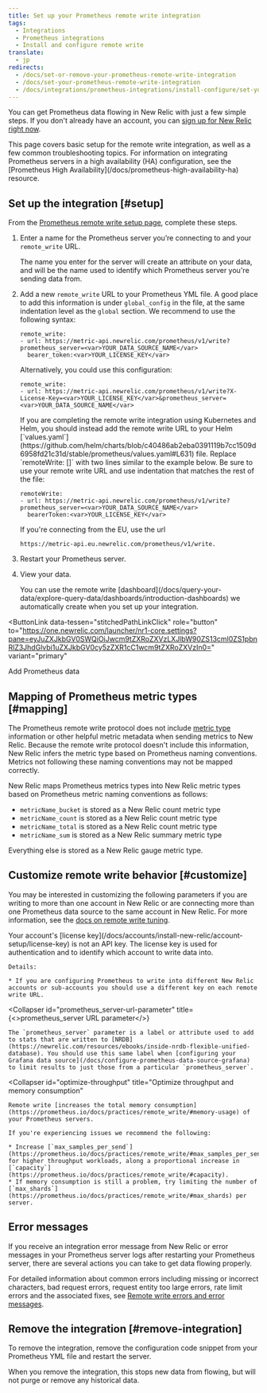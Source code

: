 ```yaml
---
title: Set up your Prometheus remote write integration
tags:
  - Integrations
  - Prometheus integrations
  - Install and configure remote write
translate:
  - jp
redirects:
  - /docs/set-or-remove-your-prometheus-remote-write-integration
  - /docs/set-your-prometheus-remote-write-integration
  - /docs/integrations/prometheus-integrations/install-configure/set-your-prometheus-remote-write-integration
---
```


You can get Prometheus data flowing in New Relic with just a few simple steps. If you don't already have an account, you can [sign up for New Relic right now](https://newrelic.com/signup/).

<Callout variant="important">
  This page covers basic setup for the remote write integration, as well as a few common troubleshooting topics. For information on integrating Prometheus servers in a high availability (HA) configuration, see the [Prometheus High Availability](/docs/prometheus-high-availability-ha) resource.
</Callout>

## Set up the integration [#setup]

From the [Prometheus remote write setup page](https://one.newrelic.com/launcher/nr1-core.settings?pane=eyJuZXJkbGV0SWQiOiJwcm9tZXRoZXVzLXJlbW90ZS13cml0ZS1pbnRlZ3JhdGlvbi1uZXJkbGV0cy5zZXR1cC1wcm9tZXRoZXVzIn0=), complete these steps.

1. Enter a name for the Prometheus server you’re connecting to and your `remote_write` URL.

   <Callout variant="important">
     The name you enter for the server will create an attribute on your data, and will be the name used to identify which Prometheus server you're sending data from.
   </Callout>
2. Add a new `remote_write` URL to your Prometheus YML file. A good place to add this information is under `global_config` in the file, at the same indentation level as the `global` section. We recommend to use the following syntax:

   ```
   remote_write: 
   - url: https://metric-api.newrelic.com/prometheus/v1/write?prometheus_server=<var>YOUR_DATA_SOURCE_NAME</var>  
     bearer_token:<var>YOUR_LICENSE_KEY</var>
   ```

   Alternatively, you could use this configuration:

   ```
   remote_write: 
   - url: https://metric-api.newrelic.com/prometheus/v1/write?X-License-Key=<var>YOUR_LICENSE_KEY</var>&prometheus_server=<var>YOUR_DATA_SOURCE_NAME</var>
   ```

   <Callout variant="important">
     If you are completing the remote write integration using Kubernetes and Helm, you should instead add the remote write URL to your Helm [`values.yaml`](https://github.com/helm/charts/blob/c40486ab2eba0391119b7cc1509d6958fd21c31d/stable/prometheus/values.yaml#L631) file. Replace `remoteWrite: []` with two lines similar to the example below. Be sure to use your remote write URL and use indentation that matches the rest of the file:

     ```
     remoteWrite: 
     - url: https://metric-api.newrelic.com/prometheus/v1/write?prometheus_server=<var>YOUR_DATA_SOURCE_NAME</var> 
       bearerToken:<var>YOUR_LICENSE_KEY</var>
     ```
   </Callout>

   <Callout variant="tip">
     If you're connecting from the EU, use the url

     `https://metric-api.eu.newrelic.com/prometheus/v1/write.`
   </Callout>
3. Restart your Prometheus server.
4. View your data.

   <Callout variant="tip">
     You can use the remote write [dashboard](/docs/query-your-data/explore-query-data/dashboards/introduction-dashboards) we automatically create when you set up your integration.
   </Callout>

<ButtonLink
  data-tessen="stitchedPathLinkClick"
  role="button"
  to="https://one.newrelic.com/launcher/nr1-core.settings?pane=eyJuZXJkbGV0SWQiOiJwcm9tZXRoZXVzLXJlbW90ZS13cml0ZS1pbnRlZ3JhdGlvbi1uZXJkbGV0cy5zZXR1cC1wcm9tZXRoZXVzIn0="
  variant="primary"
>
  Add Prometheus data
</ButtonLink>

## Mapping of Prometheus metric types [#mapping]

The Prometheus remote write protocol does not include [metric type](/docs/telemetry-data-platform/ingest-manage-data/understand-data/metric-data-type#metric-types) information or other helpful metric metadata when sending metrics to New Relic. Because the remote write protocol doesn't include this information, New Relic infers the metric type based on Prometheus naming conventions. Metrics not following these naming conventions may not be mapped correctly.

New Relic maps Prometheus metrics types into New Relic metric types based on Prometheus metric naming conventions as follows:

* `metricName_bucket` is stored as a New Relic count metric type
* `metricName_count` is stored as a New Relic count metric type
* `metricName_total` is stored as a New Relic count metric type
* `metricName_sum` is stored as a New Relic summary metric type

Everything else is stored as a New Relic gauge metric type.

## Customize remote write behavior [#customize]

You may be interested in customizing the following parameters if you are writing to more than one account in New Relic or are connecting more than one Prometheus data source to the same account in New Relic. For more information, see the [docs on remote write tuning](https://prometheus.io/docs/practices/remote_write/).

<CollapserGroup>
  <Collapser
    id="x-license-key"
    title="X-License Key"
  >
    Your account's [license key](/docs/accounts/install-new-relic/account-setup/license-key) is not an API key. The license key is used for authentication and to identify which account to write data into.

    Details:

    * If you are configuring Prometheus to write into different New Relic accounts or sub-accounts you should use a different key on each remote write URL.
  </Collapser>

  <Collapser
    id="prometheus_server-url-parameter"
    title={<><InlineCode>prometheus_server</InlineCode> URL parameter</>}
  >
    The `prometheus_server` parameter is a label or attribute used to add to stats that are written to [NRDB](https://newrelic.com/resources/ebooks/inside-nrdb-flexible-unified-database). You should use this same label when [configuring your Grafana data source](/docs/configure-prometheus-data-source-grafana) to limit results to just those from a particular `prometheus_server`.
  </Collapser>

  <Collapser
    id="optimize-throughput"
    title="Optimize throughput and memory consumption"
  >
    Remote write [increases the total memory consumption](https://prometheus.io/docs/practices/remote_write/#memory-usage) of your Prometheus servers.

    If you're experiencing issues we recommend the following:

    * Increase [`max_samples_per_send`](https://prometheus.io/docs/practices/remote_write/#max_samples_per_send) for higher throughput workloads, along a proportional increase in [`capacity`](https://prometheus.io/docs/practices/remote_write/#capacity).
    * If memory consumption is still a problem, try limiting the number of [`max_shards`](https://prometheus.io/docs/practices/remote_write/#max_shards) per server.
  </Collapser>
</CollapserGroup>

## Error messages

If you receive an integration error message from New Relic or error messages in your Prometheus server logs after restarting your Prometheus server, there are several actions you can take to get data flowing properly.

For detailed information about common errors including missing or incorrect characters, bad request errors, request entity too large errors, rate limit errors and the associated fixes, see [Remote write errors and error messages](/docs/integrations/prometheus-integrations/install-configure-remote-write/remote-write-errors-error-messages).

## Remove the integration [#remove-integration]

To remove the integration, remove the configuration code snippet from your Prometheus YML file and restart the server.

<Callout variant="important">
  When you remove the integration, this stops new data from flowing, but will not purge or remove any historical data.
</Callout>
